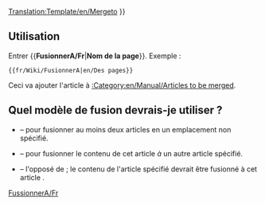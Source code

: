 <noinclude>[[Translation:Template/en/Mergeto]]</noinclude>
{{en/Ambox| type  = move
| image = en/Manual/Mergeto.png
| text  =  {{#IF: {{{1|}}} |Il a été suggéré que le contenu de cet article soit <span class="plainlinks">[http://fr.wikipedia.org/wiki/Wikip%C3%A9dia:Pages_%C3%A0_fusionner fusionné]</span> à <!--
                            --> ''[[:{{NAMESPACE}}:{{{1}}}|{{{1}}}]]''. ([[:{{NAMESPACE}} talk:{{{1}}}|Discuster]]) | Aucun non de page n'a été donné. Corrigez cela ou supprimez ce modèle.
}} }}<includeonly>{{{2|[[Category:en/Manual/Articles to be merged|{{PAGENAME}}]]}}}</includeonly><noinclude>

==Utilisation==
Entrer <nowiki>{{</nowiki>'''FusionnerA/Fr'''|'''Nom de la page'''<nowiki>}}</nowiki>. Exemple :
<pre>{{fr/Wiki/FusionnerA|en/Des pages}}</pre>
Ceci va ajouter l'article à [[:Category:en/Manual/Articles to be merged]].

== Quel modèle de fusion devrais-je utiliser ? ==
* {{en/S|fr/Wiki/Fusionner}} &ndash; pour fusionner au moins deux articles en un emplacement non spécifié.
* {{en/S|fr/Wiki/FusionnerA}} &ndash; pour fusionner le contenu de cet article ''à'' un autre article spécifié.
* {{en/S|fr/Wiki/FusionnerDepuis}} &ndash; l'opposé de {{en/S|fr/Wiki/FusionnerA}}; le contenu de l'article spécifié devrait être fusionné à cet article .

[[Category:fr/Manual/Base Set/Infobox|FussionnerA/Fr]]</noinclude>
